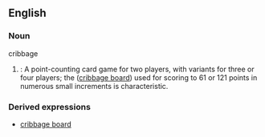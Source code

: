 ==English==

===Noun===
;cribbage
#{{cattag|Card games}}: A point-counting card game for two players, with variants for three or four players; the ([[cribbage board]]) used for scoring to 61 or 121 points in numerous small increments is characteristic.

===Derived expressions===
*[[cribbage board]]